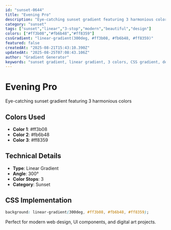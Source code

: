 ```yaml
---
id: "sunset-0644"
title: "Evening Pro"
description: "Eye-catching sunset gradient featuring 3 harmonious colors"
category: "sunset"
tags: ["sunset","linear","3-stop","modern","beautiful","design"]
colors: ["#ff3b08","#fb6b48","#ff8359"]
cssGradient: "linear-gradient(300deg, #ff3b08, #fb6b48, #ff8359)"
featured: false
createdAt: "2025-08-21T15:43:10.390Z"
updatedAt: "2025-08-25T07:08:43.106Z"
author: "Gradient Generator"
keywords: "sunset gradient, linear gradient, 3 colors, CSS gradient, design, #ff3b08, #fb6b48, #ff8359"
---
```


# Evening Pro

Eye-catching sunset gradient featuring 3 harmonious colors

## Colors Used
- **Color 1**: #ff3b08
- **Color 2**: #fb6b48
- **Color 3**: #ff8359

## Technical Details
- **Type**: Linear Gradient
- **Angle**: 300°
- **Color Stops**: 3
- **Category**: Sunset

## CSS Implementation
```css
background: linear-gradient(300deg, #ff3b08, #fb6b48, #ff8359);
```

Perfect for modern web design, UI components, and digital art projects.
